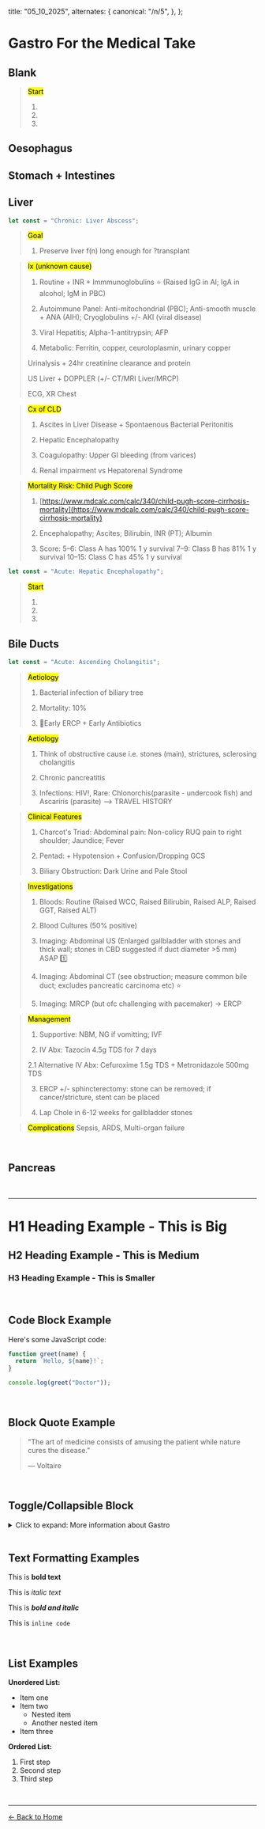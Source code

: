   title: "05_10_2025",
  alternates: {
    canonical: "/n/5",
  },
};

# Gastro For the Medical Take

## Blank

> <mark>Start</mark>
>
> 1.
>
> 2.
>
> 3.

## Oesophagus

## Stomach + Intestines

## Liver

```javascript
let const = "Chronic: Liver Abscess";
```

> <mark>Goal</mark>
>
> 1. Preserve liver f(n) long enough for ?transplant

> <mark>Ix (unknown cause)</mark>
>
> 1. Routine + INR + Immmunoglobulins ⭐️ (Raised IgG in AI; IgA in alcohol; IgM in PBC)
>
> 2. Autoimmune Panel: Anti-mitochondrial (PBC); Anti-smooth muscle + ANA (AIH); Cryoglobulins +/- AKI (viral disease)
>
> 3. Viral Hepatitis; Alpha-1-antitrypsin; AFP
>
> 4. Metabolic: Ferritin, copper, ceuroloplasmin, urinary copper
>
> Urinalysis + 24hr creatinine clearance and protein
>
> US Liver + DOPPLER (+/- CT/MRI Liver/MRCP)
>
> ECG, XR Chest

> <mark>Cx of CLD</mark>
>
> 1. Ascites in Liver Disease + Spontaenous Bacterial Peritonitis
>
> 2. Hepatic Encephalopathy
>
> 3. Coagulopathy: Upper GI bleeding (from varices)
>
> 4. Renal impairment vs Hepatorenal Syndrome

> <mark>Mortality Risk: Child Pugh Score</mark>
>
> 1. [https://www.mdcalc.com/calc/340/child-pugh-score-cirrhosis-mortality](https://www.mdcalc.com/calc/340/child-pugh-score-cirrhosis-mortality)
>
> 2. Encephalopathy; Ascites; Bilirubin, INR (PT); Albumin
>
> 3. Score: 5–6: Class A has 100% 1 y survival 7–9: Class B has 81% 1 y survival 10–15: Class C has 45% 1 y survival

```javascript
let const = "Acute: Hepatic Encephalopathy";
```

> <mark>Start</mark>
>
> 1.
>
> 2.
>
> 3.

## Bile Ducts

```javascript
let const = "Acute: Ascending Cholangitis";
```

> <mark>Aetiology</mark>
>
> 1. Bacterial infection of biliary tree
>
> 2. Mortality: 10%
>
> 3. 🚩Early ERCP + Early Antibiotics

> <mark>Aetiology</mark>
>
> 1. Think of obstructive cause i.e. stones (main), strictures, sclerosing cholangitis
>
> 2. Chronic pancreatitis
>
> 3. Infections: HIV!, Rare: Chlonorchis(parasite - undercook fish) and Ascariris (parasite) --> TRAVEL HISTORY

> <mark>Clinical Features</mark>
>
> 1. Charcot's Triad: Abdominal pain: Non-colicy RUQ pain to right shoulder; Jaundice; Fever
>
> 2. Pentad: + Hypotension + Confusion/Dropping GCS
>
> 3. Biliary Obstruction: Dark Urine and Pale Stool

> <mark>Investigations</mark>
>
> 1. Bloods: Routine (Raised WCC, Raised Bilirubin, Raised ALP, Raised GGT, Raised ALT)
>
> 2. Blood Cultures (50% positive)
>
> 3. Imaging: Abdominal US (Enlarged gallbladder with stones and thick wall; stones in CBD suggested if duct diameter >5 mm) ASAP 1️⃣
>
> 4. Imaging: Abdominal CT (see obstruction; measure common bile duct; excludes pancreatic carcinoma etc) ⭐️
>
> 5. Imaging: MRCP (but ofc challenging with pacemaker) -> ERCP

> <mark>Management</mark>
>
> 1. Supportive: NBM, NG if vomitting; IVF
>
> 2. IV Abx: Tazocin 4.5g TDS for 7 days
>
> 2.1 Alternative IV Abx: Cefuroxime 1.5g TDS + Metronidazole 500mg TDS
>
> 3. ERCP +/- sphincterectomy: stone can be removed; if cancer/stricture, stent can be placed
>
> 4. Lap Chole in 6-12 weeks for gallbladder stones

> <mark>Complications</mark>
> Sepsis, ARDS, Multi-organ failure

<br />

## Pancreas

<br />

---

# H1 Heading Example - This is Big

## H2 Heading Example - This is Medium

### H3 Heading Example - This is Smaller

<br />

## Code Block Example

Here's some JavaScript code:

```javascript
function greet(name) {
  return `Hello, ${name}!`;
}

console.log(greet("Doctor"));
```

<br />

## Block Quote Example

> "The art of medicine consists of amusing the patient while nature cures the disease."
>
> — Voltaire

<br />

## Toggle/Collapsible Block

<details>
<summary>Click to expand: More information about Gastro</summary>

This is hidden content that expands when you click!

You can add:

- Multiple lines
- Lists
- **Bold text**
- _Italic text_

</details>

<br />

## Text Formatting Examples

This is **bold text**

This is _italic text_

This is **_bold and italic_**

This is `inline code`

<br />

## List Examples

**Unordered List:**

- Item one
- Item two
  - Nested item
  - Another nested item
- Item three

**Ordered List:**

1. First step
2. Second step
3. Third step

<br />

---

[← Back to Home](/)
